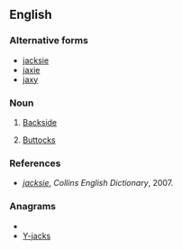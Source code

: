 ==English==

===Alternative forms===
* [[jacksie]]
* [[jaxie]]
* [[jaxy]]

===Noun===
{{en-noun|jacksies}}

# {{slang|British}} [[backside|Backside]]
# {{slang|British}} [[buttocks|Buttocks]]

===References===
* ''[http://dictionary.reverso.net/english-definitions/jacksie jacksie]'', ''Collins English Dictionary'', 2007.

===Anagrams===
* {{alphagram|acjksy}}
* [[Y-jacks#English|Y-jacks]]